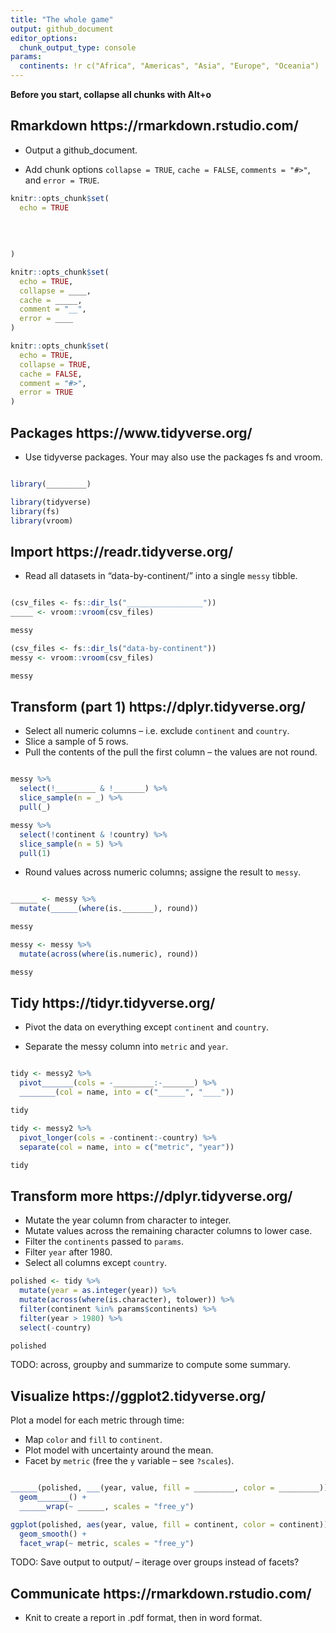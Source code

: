```yaml
---
title: "The whole game"
output: github_document
editor_options: 
  chunk_output_type: console
params:
  continents: !r c("Africa", "Americas", "Asia", "Europe", "Oceania")
---
```


**Before you start, collapse all chunks with Alt+o**



## Rmarkdown https://rmarkdown.rstudio.com/

* Output a github_document.

* Add chunk options `collapse = TRUE`, `cache = FALSE`, `comments = "#>"`, and `error = TRUE`.

```r
knitr::opts_chunk$set(
  echo = TRUE
  
  
  
  
)
```

```r
knitr::opts_chunk$set(
  echo = TRUE, 
  collapse = ____, 
  cache = _____, 
  comment = "__",
  error = ____
)
```

```r
knitr::opts_chunk$set(
  echo = TRUE, 
  collapse = TRUE, 
  cache = FALSE, 
  comment = "#>",
  error = TRUE
)
```



## Packages https://www.tidyverse.org/

* Use tidyverse packages. Your may also use the packages fs and vroom.

```r

```

```r
library(_________)
```

```r
library(tidyverse)
library(fs)
library(vroom)
```



## Import https://readr.tidyverse.org/

* Read all datasets in "data-by-continent/" into a single `messy` tibble.

```r




```

```r
(csv_files <- fs::dir_ls("_________________"))
_____ <- vroom::vroom(csv_files)

messy
```

```r
(csv_files <- fs::dir_ls("data-by-continent"))
messy <- vroom::vroom(csv_files)

messy
```

## Transform (part 1) https://dplyr.tidyverse.org/

* Select all numeric columns -- i.e. exclude `continent` and `country`.
* Slice a sample of 5 rows.
* Pull the contents of the pull the first column -- the values are not round.

```r




```

```r
messy %>% 
  select(!_________ & !_______) %>% 
  slice_sample(n = _) %>% 
  pull(_)
```

```r
messy %>% 
  select(!continent & !country) %>% 
  slice_sample(n = 5) %>% 
  pull(1)
```

* Round values across numeric columns; assigne the result to `messy`.

```r




```

```r
______ <- messy %>% 
  mutate(______(where(is._______), round))

messy
```

```r
messy <- messy %>% 
  mutate(across(where(is.numeric), round))

messy
```



## Tidy https://tidyr.tidyverse.org/

* Pivot the data on everything except `continent` and `country`.

* Separate the messy column into `metric` and `year`.

```r





```

```r
tidy <- messy2 %>% 
  pivot_______(cols = -_________:-_______) %>% 
  ________(col = name, into = c("______", "____"))

tidy
```

```r
tidy <- messy2 %>% 
  pivot_longer(cols = -continent:-country) %>% 
  separate(col = name, into = c("metric", "year"))

tidy
```

## Transform more https://dplyr.tidyverse.org/

* Mutate the year column from character to integer.
* Mutate values across the remaining character columns to lower case.
* Filter the `continents` passed to `params`.
* Filter `year` after 1980.
* Select all columns except `country`.

```r
polished <- tidy %>% 
  mutate(year = as.integer(year)) %>%
  mutate(across(where(is.character), tolower)) %>% 
  filter(continent %in% params$continents) %>% 
  filter(year > 1980) %>% 
  select(-country)

polished
```

TODO: across, groupby and summarize to compute some summary.

## Visualize https://ggplot2.tidyverse.org/

Plot a model for each metric through time:

* Map `color` and `fill` to `continent`.
* Plot model with uncertainty around the mean.
* Facet by `metric` (free the `y` variable -- see `?scales`).

```r



```

```r
______(polished, ___(year, value, fill = _________, color = _________)) +
  geom_______() +
  ______wrap(~ ______, scales = "free_y")
```

```r
ggplot(polished, aes(year, value, fill = continent, color = continent)) +
  geom_smooth() +
  facet_wrap(~ metric, scales = "free_y")
```

TODO:  Save output to output/ -- iterage over groups instead of facets?

## Communicate https://rmarkdown.rstudio.com/

* Knit to create a report in .pdf format, then in word format.

